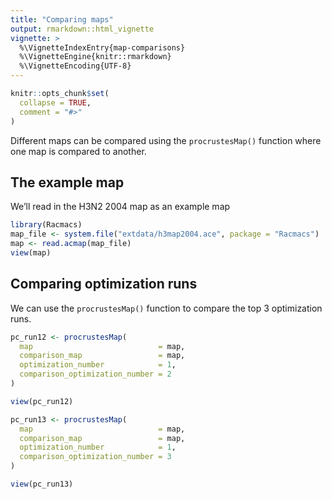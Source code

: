 ```yaml
---
title: "Comparing maps"
output: rmarkdown::html_vignette
vignette: >
  %\VignetteIndexEntry{map-comparisons}
  %\VignetteEngine{knitr::rmarkdown}
  %\VignetteEncoding{UTF-8}
---
```


```r
knitr::opts_chunk$set(
  collapse = TRUE,
  comment = "#>"
)
```

Different maps can be compared using the `procrustesMap()` function where one map is compared to another.

## The example map
We'll read in the H3N2 2004 map as an example map

```r
library(Racmacs)
map_file <- system.file("extdata/h3map2004.ace", package = "Racmacs")
map <- read.acmap(map_file)
view(map)
```


## Comparing optimization runs
We can use the `procrustesMap()` function to compare the top 3 optimization runs.

```r
pc_run12 <- procrustesMap(
  map                            = map,
  comparison_map                 = map,
  optimization_number            = 1,
  comparison_optimization_number = 2
)

view(pc_run12)
```

```r
pc_run13 <- procrustesMap(
  map                            = map,
  comparison_map                 = map,
  optimization_number            = 1,
  comparison_optimization_number = 3
)

view(pc_run13)
```


